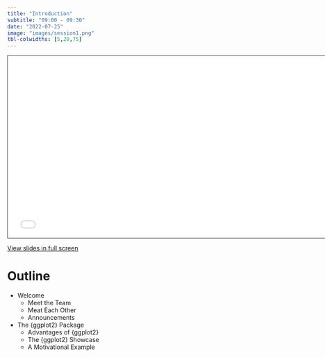 ```yaml
---
title: "Introduction"
subtitle: "09:00 - 09:30"
date: "2022-07-25"
image: "images/session1.png"
tbl-colwidths: [5,20,75]
---
```


```{=html}
<iframe class="slide-deck" src="../materials/01_introduction.html" height="420" width="747" style="border: 1px solid #2e3846;"></iframe>
```

[View slides in full screen](../materials/01_introduction.html)

# Outline

-   Welcome
    -   Meet the Team
    -   Meat Each Other
    -   Announcements
-   The {ggplot2} Package
    -   Advantages of {ggplot2}
    -   The {ggplot2} Showcase
    -   A Motivational Example
